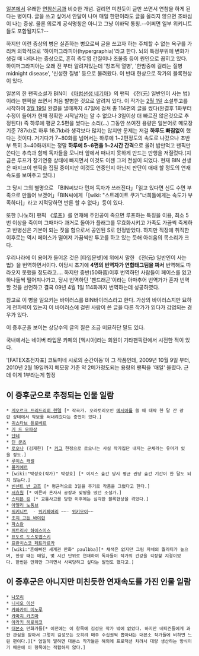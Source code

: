 [[일본]]에서 유래한 [[연참신공]]과 비슷한 개념. 걸리면 미친듯이 글만 쓰면서 연참을 하게 된다는 병이다. 글을 쓰고 싶어서 안달이 나며 매일 한편이라도 글을 올리지 않으면 조바심이 나는 증상. 물론 의료계 공식명칭은 아니고 그냥 이바닥 통칭.--어쩌면 일부 위키니트들도 포함될지도?--

하지만 이런 증상의 병은 실존하는 병으로써 글을 쓰고자 하는 주체할 수 없는 욕구를 가리켜 의학적으로 '하이퍼그라피아(hypergraphia)'라고 한다. 뇌의 특정부위에 변화가 생길 때 나타나는 증상으로, 흔히 측두엽 간질이나 조울증 등이 원인으로 꼽히고 있다. 하이퍼그라피아는 오래 전 부터 알려져있는데 '창조적 열병', '한밤중에 걸리는 질병midnight disease', '신성한 질병' 등으로 불려왔다. 이 반대 현상으로 작가의 블록현상이 있다.

일본의 한 팬픽소설가 BIN이 《[[마법선생 네기마]]》의 팬픽 《전(元) 일반인이 사는 법》이라는 팬픽을 쓰면서 처음 발병한 것으로 알려져 있다. 이 작가는 [[2월 1일]] 소설투고를 시작하여 [[3월 19일]] 완결을 낼때까지 47일에 걸쳐 총 114편의 글을 썼다(완결후 1화부터 수정이 들어가 현재 정확한 시작날자는 알 수 없으나 3일이상 더 빠르진 않은것으로 추정된다) 즉 하루에 평균 2.5편을 썼다는 소리(...) 그동안 쓰여진 용량은 일본어로 메모장 기준 787kb로 하루 16.7kb라 생각보다 많지는 않지만 문제는 저걸 '''하루도 빠짐없이''' 했다는 것이다. 거기다가 7~80화를 넘어서는 하루에 1~2편정도의 속도로 나갔으나 초반부 특히 3~40화까지는 정말 '''하루에 5~6편을 1~2시간 간격'''으로 올려 밥만먹고 팬픽만 쓴다는 추측과 함께 독자들을 모니터 앞에서 떠나지 못하게 만드는 만행을 저질렀다.(지금은 루프가 장기연중 상태에 빠지면서 이것도 이젠 그저 전설이 되었다. 현재 BIN 선생은 마지코이 팬픽을 집필 중이지만 이것도 연중인지 아닌지 판단이 애매 할 정도의 연재속도를 보여주고 있다.)   

그 당시 그의 별명으로 「BIN씨보다 먼저 독자가 쓰러진다」「읽고 있다면 신도 수면 부족으로 만들어 보겠어」「BIN씨에게「[wiki: "스트레이트 쿠거"너희들에게는 속도가 부족하다]」라고 지적당하면 반론 할 수 없다」등이 있다. 

또한 [나노하] 팬픽 《[[루프]]》를 연재해 주인공이 죽으면 루프하는 특징을 이용, 최소 5번 이상을 죽이며 그때마다 과거로 돌아가 플래그를 무효화시키고 가족도 가끔씩 죽게하고 반병신은 기본이 되는 짓을 함으로서 공인된 S로 인정받았다. 하지만 직장에 취직한 이후로는 역시 페이스가 떨어져 가끔씩만 투고를 하고 있는 듯해 아쉬움의 목소리가 크다.

우리나라에 이 용어가 들어온 것은 [타입문넷]에 위에서 말한 《전(元) 일반인이 사는 법》을 번역하면서이다. 이당시 초기에 '''4명의 번역자가 연합태그팀을 짜서''' 번역해도 따라오지 못했을 정도라고.... 하지만 중반(50화쯤)이후 번역하던 사람들이 페이스를 잃고 하나둘씩 떨어져나가고, 당시 번역하던 '팬드래곤'이라는 아마추어 번역가가 혼자 번역할 것을 선언하고 결국 09년 4월 1일 114화까지 번역하는데 성공하였다. 

참고로 이 병을 일으키는 바이러스를 BIN바이러스라고 한다. 가상의 바이러스지만 묘하게 전파력이 있는지 이 바이러스에 걸린 사람이 쓴 글을 다른 작가가 읽다가 감염되는 경우가 있다.

이 증후군을 보이는 상당수의 글의 질은 조금 미묘하단 말도 있다.

국내에서는 네이버 타입문 카페의 [엑시아]라는 회원이 기타팬픽란에서 시전한 적이 있다.

'[FATEX초전자포] 코토미네 시로의 순간이동'이 그 작품인데, 2009년 10월 9일 부터, 2010년 2월 19일까지 메모장 기준 약 2메가정도되는 용량의 팬픽을 '매일' 올렸다. 근데 이게 1부라는게 함정 



== 이 증후군으로 추정되는 인물 일람 ==
 * [[게오르크 프리드리히 헨델]] [* 작곡가. 오라토리오인 [[메시아]]를 쓸 때 대략 한 달 간 광란 상태에서 악보를 써내려갔다는 증언이 있다.]
 * [[귀스타브 플로베르]]
 * [[기 드 모파상]]
 * [[단테]]
 * [[딘 쿤츠]]
 * [[로오나]] (김재한) [* [[커그]] 한정으로 로오나는 사실 작가집단 내지는 군체라는 유머가 있을 정도.]
 * [[루이스 캐럴]]
 * [[몰리예르]]
 * [wiki:"박성호(작가)" 박성호] [* 이지스 출간 당시 평균 권당 출간 기간이 한 달도 되지 않는다.]
 * [[빈센트 반 고흐]] [* 평균적으로 3일을 주기로 작품을 그렸다고 한다.]
 * [[서효원]] [* 이른바 혼자서 공장과 맞짱을 떴던 소설가.]
 * [[스티븐 킹]] [* 교통사고를 당한 이후에는 심각한 블록현상을 겪었다.]
 * [[아멜리 노통브]]
 * [[위키니트]]  - [[위키페어리]] ~~- [[위키모이]]~~
 * [[조지 고든 바이런]]
 * [[파스칼]]
 * [[퍼트리샤 하이스미스]]
 * [[표도르 도스토옙스키]]
 * [[프란치스코 페트라르카]]
 * [wiki:"흔해빠진 세계관 만화" paulbba][* 채색은 없지만 그림 자체의 퀄리티가 높으며, 한창 때는 매일, 몇 시간 단위로 연재하여 독자들이 작가의 건강을 걱정할 지경이었다. 한번은 만화만 그리면서 사육당하고 싶다는 발언도 했다고.]
== 이 증후군은 아니지만 미친듯한 연재속도를 가진 인물 일람 ==
 * [[나모리]]
 * [[니시오 이신]]
 * [[카와카미 미노루]]
 * [[카마치 카즈마]]
 * [[아라키 히로히코]]
 * [[대본소]] 만화가들[* 이전에는 이 항목에 김성모 작가 밖에 없었다. 하지만 네티즌들에게 과한 관심을 받아서 그렇지 김성모는 오히려 매주 수십권씩 뽑아내는 대본소 작가들에 비하면 느린 편이다.][* 엄밀히 말하면 대본소 작가들은 해외에 프로덕션 차려서 대량 생산하는 방식이기 때문에 이 항목에는 적합하지 않다.] 
